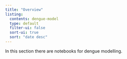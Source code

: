 ```yaml
---
title: "Overview"
listing:
  contents: dengue-model
  type: default
  filter-ui: false
  sort-ui: true
  sort: "date desc"
---
```


In this section there are notebooks for dengue modelling.
